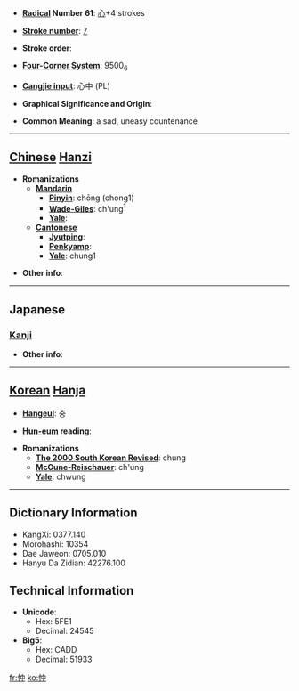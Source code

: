 * '''[[Wiktionary:Chinese radical index| Radical]] Number 61''': [[Wiktionary:Chinese radical index 心|心]]+4 strokes

* '''[[Wiktionary:Chinese total strokes index|Stroke number]]''': [[Wiktionary:Chinese total strokes index 7|7]]

* '''Stroke order''': 

* '''[[Wiktionary:Chinese four corner index|Four-Corner System]]''': 9500<sub>6</sub>

* '''[[Wiktionary:Chinese Cangjie index|Cangjie input]]''': 心中 (PL)

* '''Graphical Significance and Origin''': 

* '''Common Meaning''': a sad, uneasy countenance

----

== [[Chinese]] [[Hanzi]] ==

* '''Romanizations'''
** '''[[Mandarin]]'''
*** '''[[Pinyin]]''': chōng (chong1)
*** '''[[Wade-Giles]]''': ch'ung<sup>1</sup>
*** '''[[Yale]]''': 
** '''[[Cantonese]]'''
*** '''[[Jyutping]]''':
*** '''[[Penkyamp]]''': 
*** '''[[Yale]]''': chung1

* '''Other info''': 

----

==Japanese==
===[[Kanji]]===
{{kanji|on readings=[[ちゅう]] (chū), [[しゅう]] (shū), [[しゅ]] (shu)
|kun readings=[[うれえる]] (ureeru)
}}

* '''Other info''':  

----

== [[Korean]] [[Hanja]] ==

* '''[[Hangeul]]''': 충

* '''[[Hun-eum]] reading''': 

* '''Romanizations'''
** '''[[The 2000 South Korean Revised Romanization|The 2000 South Korean Revised]]''': chung
** '''[[McCune-Reischauer]]''': ch'ung
** '''[[Yale]]''': chwung

----

== Dictionary Information ==

* KangXi: 0377.140
* Morohashi: 10354
* Dae Jaweon: 0705.010
* Hanyu Da Zidian: 42276.100

== Technical Information ==

* '''Unicode''':
** Hex: 5FE1
** Decimal: 24545
* '''Big5''':
** Hex: CADD
** Decimal: 51933

[[fr:忡]]
[[ko:忡]]